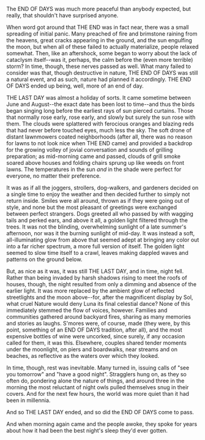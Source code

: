 The END OF DAYS was much more peaceful than anybody expected, but really, that shouldn't have surprised anyone.

When word got around that THE END was in fact near, there was a small spreading of initial panic.  Many preached of fire and brimstone raining from the heavens, great cracks appearing in the ground, and the sun engulfing the moon, but when all of these failed to actually materialize, people relaxed somewhat.  Then, like an aftershock, some began to worry about the lack of cataclysm itself--was it, perhaps, the calm before the (even more terrible) storm?  In time, though, these nerves passed as well.  What many failed to consider was that, though destructive in nature, THE END OF DAYS was still a natural event, and as such, nature had planned it accordingly.  THE END OF DAYS ended up being, well, more of an end of day.

THE LAST DAY was almost a holiday of sorts.  It came sometime between June and August--the exact date has been lost to time--and thus the birds began singing long before the earliest rays of sun pierced curtains.  Those that normally rose early, rose early, and slowly but surely the sun rose with them.  The clouds were splattered with ferocious oranges and blazing reds that had never before touched eyes, much less the sky.  The soft drone of distant lawnmowers coated neighborhoods (after all, there was no reason for lawns to not look nice when THE END came) and provided a backdrop for the growing volley of jovial conversation and sounds of grilling preparation; as mid-morning came and passed, clouds of grill smoke soared above houses and folding chairs sprung up like weeds on front lawns.  The temperatures in the sun *and* in the shade were perfect for everyone, no matter their preference.

It was as if all the joggers, strollers, dog-walkers, and gardeners decided on a single time to enjoy the weather and then decided further to simply not return inside.  Smiles were all around, thrown as if they were going out of style, and none but the most pleasant of greetings were exchanged between perfect strangers.  Dogs greeted all who passed by with wagging tails and perked ears, and above it all, a golden light filtered through the trees.  It was not the blinding, overwhelming sunlight of a late summer's afternoon, nor was it the burning sunlight of mid-day.  It was instead a soft, all-illuminating glow from above that seemed adept at bringing any color out into a far richer spectrum, a more full version of itself.  The golden light seemed to slow time itself to a crawl, leaves making dappled waves and patterns on the ground below.

But, as nice as it was, it was still THE LAST DAY, and in time, night fell.  Rather than being invaded by harsh shadows rising to meet the roofs of houses, though, the night resulted from only a dimming and absence of the earlier light.  It was more replaced by the ambient glow of reflected streetlights and the moon above--for, after the magnificent display by Sol, what cruel Nature would deny Luna its final celestial dance?  None of this immediately stemmed the flow of voices, however.  Families and communities gathered around backyard fires, sharing as many memories and stories as laughs.  S'mores were, of course, made (they were, by this point, something of an END OF DAYS tradition, after all), and the most expensive bottles of wine were uncorked, since surely, if any occasion called for them, it was this.  Elsewhere, couples shared tender moments under the moonlight, on piers and boardwalks, near streams and on beaches, as reflective as the waters over which they looked.

In time, though, rest was inevitable.  Many turned in, issuing calls of "see you tomorrow" and "have a good night".  Stragglers hung on, as they so often do, pondering alone the nature of things, and around three in the morning the most reluctant of night owls pulled themselves snug in their covers.  And for the next few hours, the world was more quiet than it had been in millennia.

And so THE LAST DAY ended, and so did the END OF DAYS come to pass.

And when morning again came and the people awoke, they spoke for years about how it had been the best night's sleep they'd ever gotten.